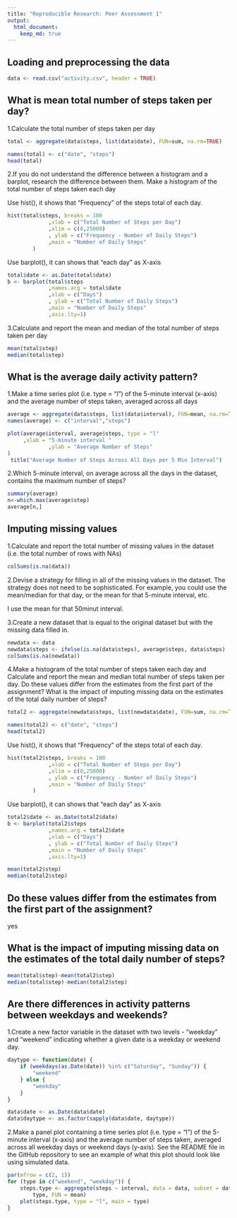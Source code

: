 ```yaml
---
title: "Reproducible Research: Peer Assessment 1"
output: 
  html_document:
    keep_md: true
---
```



## Loading and preprocessing the data

```r
data <- read.csv("activity.csv", header = TRUE)
```

## What is mean total number of steps taken per day?

1.Calculate the total number of steps taken per day


```r
total <- aggregate(data$steps, list(data$date), FUN=sum, na.rm=TRUE)

names(total) <- c("date", "steps")
head(total)
```


2.If you do not understand the difference between a histogram and a barplot, research the difference between them. Make a histogram of the total number of steps taken each day


Use hist(), it shows that "Frequency" of the steps total of each day.

```r
hist(total$steps, breaks = 100 
             ,xlab = c("Total Number of Steps per Day")
             ,xlim = c(0,25000)
             , ylab = c("Frequency - Number of Daily Steps")
             ,main = "Number of Daily Steps"
        )
```

Use barplot(), it can shows that "each day" as X-axis


```r
total$date <- as.Date(total$date)
b <- barplot(total$steps
             ,names.arg = total$date
             ,xlab = c("Days")
             , ylab = c("Total Number of Daily Steps")
             ,main = "Number of Daily Steps"
             ,axis.lty=1)

```


3.Calculate and report the mean and median of the total number of steps taken per day

```r
mean(total$step)
median(total$step)
```


## What is the average daily activity pattern?


1.Make a time series plot (i.e. type = "l") of the 5-minute interval (x-axis) and the average number of steps taken, averaged across all days 


```r
average <- aggregate(data$steps, list(data$interval), FUN=mean, na.rm=TRUE)
names(average) <- c("interval","steps")

plot(average$interval, average$steps, type = "l"
     ,xlab = "5-minute interval "
             ,ylab = "Average Number of Steps"
)
 title("Average Number of Steps Across All Days per 5 Min Interval")
```


2.Which 5-minute interval, on average across all the days in the dataset, contains the maximum number of steps?

```r
summary(average)
n<-which.max(average$step)
average[n,]
```



## Imputing missing values

1.Calculate and report the total number of missing values in the dataset (i.e. the total number of rows with NAs)

```r
colSums(is.na(data))
```

2.Devise a strategy for filling in all of the missing values in the dataset. The strategy does not need to be sophisticated. For example, you could use the mean/median for that day, or the mean for that 5-minute interval, etc.


I use the mean for that 50minut interval.


3.Create a new dataset that is equal to the original dataset but with the missing data filled in.

```r
newdata <- data
newdata$steps <- ifelse(is.na(data$steps), average$steps, data$steps)
colSums(is.na(newdata))
```

4.Make a histogram of the total number of steps taken each day and Calculate and report the mean and median total number of steps taken per day. Do these values differ from the estimates from the first part of the assignment? What is the impact of imputing missing data on the estimates of the total daily number of steps?


```r
total2 <- aggregate(newdata$steps, list(newdata$date), FUN=sum, na.rm=TRUE)

names(total2) <- c("date", "steps")
head(total2)
```


Use hist(), it shows that "Frequency" of the steps total of each day.

```r
hist(total2$steps, breaks = 100 
             ,xlab = c("Total Number of Steps per Day")
             ,xlim = c(0,25000)
             , ylab = c("Frequency - Number of Daily Steps")
             ,main = "Number of Daily Steps"
        )
```

Use barplot(), it can shows that "each day" as X-axis

```r
total2$date <- as.Date(total2$date)
b <- barplot(total2$steps
             ,names.arg = total2$date
             ,xlab = c("Days")
             , ylab = c("Total Number of Daily Steps")
             ,main = "Number of Daily Steps"
             ,axis.lty=1)

```


```r
mean(total2$step)
median(total2$step)
```

## Do these values differ from the estimates from the first part of the assignment?

yes
    


## What is the impact of imputing missing data on the estimates of the total daily number of steps?

```r
mean(total$step)-mean(total2$step)
median(total$step)-median(total2$step)
```

## Are there differences in activity patterns between weekdays and weekends?


1.Create a new factor variable in the dataset with two levels - "weekday" and "weekend" indicating whether a given date is a weekday or weekend day.


```r
daytype <- function(date) {
    if (weekdays(as.Date(date)) %in% c("Saturday", "Sunday")) {
        "weekend"
    } else {
        "weekday"
    }
}

data$date <- as.Date(data$date)
data$daytype <- as.factor(sapply(data$date, daytype))
```

2.Make a panel plot containing a time series plot (i.e. type = "l") of the 5-minute interval (x-axis) and the average number of steps taken, averaged across all weekday days or weekend days (y-axis). See the README file in the GitHub repository to see an example of what this plot should look like using simulated data.

```r
par(mfrow = c(2, 1))
for (type in c("weekend", "weekday")) {
    steps.type <- aggregate(steps ~ interval, data = data, subset = data$daytype == 
        type, FUN = mean)
    plot(steps.type, type = "l", main = type)
}
```

